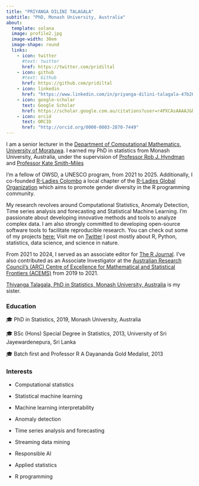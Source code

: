 ---
title: "PRIYANGA DILINI TALAGALA"
subtitle: "PhD, Monash University, Australia"
about:
  template: solana
  image: profile2.jpg
  image-width: 30em
  image-shape: round
  links:
    - icon: twitter
      #text: twitter
      href: https://twitter.com/pridiltal
    - icon: github
      #text: Github
      href: https://github.com/pridiltal
    - icon: linkedin
      href: "https://www.linkedin.com/in/priyanga-dilini-talagala-47b269122/"
    - icon: google-scholar
      text: Google Scholar
      href: https://scholar.google.com.au/citations?user=r4PXCAsAAAAJ&hl=en
    - icon: orcid
      text: ORCID
      href: "http://orcid.org/0000-0003-2870-7449"
---

I am a senior lecturer in the [Department of Computational Mathematics, University of Moratuwa](https://www.mrt.ac.lk/staff/Talagala.PD.php). I earned my PhD in statistics from Monash University, Australia, under the supervision of [Professor Rob J. Hyndman](https://robjhyndman.com/) and [Professor Kate Smith-Miles](http://katesmithmiles.wixsite.com/home) 

I'm a fellow of OWSD, a UNESCO program, from 2021 to 2025. Additionally, I co-founded [R-Ladies Colombo](https://rladiescolombo.netlify.com/) a local chapter of the [R-Ladies Global Organization](https://www.rladies.org) which aims to promote gender diversity in the R programming community.

My research revolves around Computational Statistics, Anomaly Detection, Time series analysis and forecasting and Statistical Machine Learning. I'm passionate about developing innovative methods and tools to analyze complex data. I am also strongly committed to developing open-source software tools to facilitate reproducible research. You can check out some of my projects [here:](https://prital.netlify.com/#projects) Visit me on [Twitter](https://twitter.com/pridiltal) I post mostly about R, Python, statistics, data science, and science in nature. 

From 2021 to 2024, I served as an associate editor for [The R Journal](https://journal.r-project.org/). I've also contributed as an Associate Investigator at the [Australian Research Council's (ARC) Centre of Excellence for Mathematical and Statistical Frontiers (ACEMS)](https://acems.org.au/our-people/priyanga-dilini-talagala) from 2019 to 2021.

[Thiyanga Talagala, PhD in Statistics, Monash University, Australia](https://thiyanga.netlify.com/) is my sister.

### Education

&#x1F393; PhD in Statistics, 2019, Monash University, Australia

&#x1F393; BSc (Hons) Special Degree in Statistics, 2013, University of Sri Jayewardenepura, Sri Lanka

&#x1F393; Batch first and Professor R A Dayananda Gold Medalist, 2013

### Interests

-   Computational statistics

-    Statistical machine learning

-   Machine learning interpretability

-   Anomaly detection

-   Time series analysis and forecasting

-   Streaming data mining

-   Responsible AI

-   Applied statistics

-   R programming
